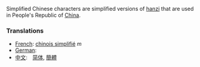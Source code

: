 Simplified Chinese characters are simplified versions of [[hanzi]] that are used in People's Republic of [[China]].

===Translations===
*[[French]]: [[chinois simplifié]] ''m''
*[[German]]:
*[[中文]]:　[[简体]], [[簡體]]